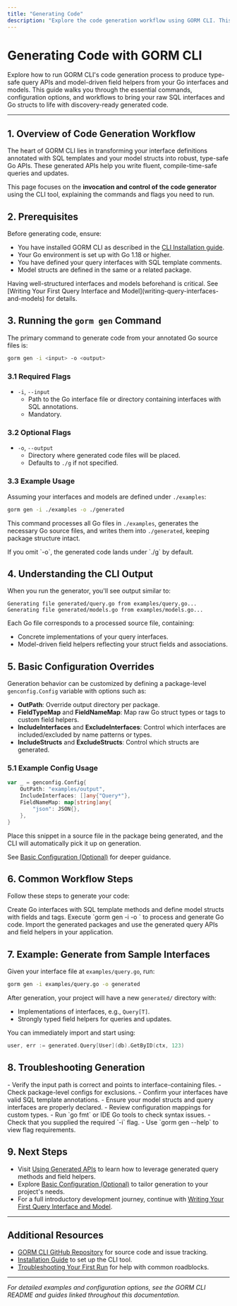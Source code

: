 ```yaml
---
title: "Generating Code"
description: "Explore the code generation workflow using GORM CLI. This page covers basic commands and demonstrates how to invoke the code generator to produce discovery-ready APIs and helpers."
---
```


# Generating Code with GORM CLI

Explore how to run GORM CLI's code generation process to produce type-safe query APIs and model-driven field helpers from your Go interfaces and models. This guide walks you through the essential commands, configuration options, and workflows to bring your raw SQL interfaces and Go structs to life with discovery-ready generated code.

---

## 1. Overview of Code Generation Workflow

The heart of GORM CLI lies in transforming your interface definitions annotated with SQL templates and your model structs into robust, type-safe Go APIs. These generated APIs help you write fluent, compile-time-safe queries and updates.

This page focuses on the **invocation and control of the code generator** using the CLI tool, explaining the commands and flags you need to run.

## 2. Prerequisites

Before generating code, ensure:

- You have installed GORM CLI as described in the [CLI Installation guide](cli-installation).
- Your Go environment is set up with Go 1.18 or higher.
- You have defined your query interfaces with SQL template comments.
- Model structs are defined in the same or a related package.

<Tip>
Having well-structured interfaces and models beforehand is critical. See [Writing Your First Query Interface and Model](writing-query-interfaces-and-models) for details.
</Tip>

## 3. Running the `gorm gen` Command

The primary command to generate code from your annotated Go source files is:

```bash
gorm gen -i <input> -o <output>
```

### 3.1 Required Flags

- `-i`, `--input`
  - Path to the Go interface file or directory containing interfaces with SQL annotations.
  - Mandatory.

### 3.2 Optional Flags

- `-o`, `--output`
  - Directory where generated code files will be placed.
  - Defaults to `./g` if not specified.

### 3.3 Example Usage

Assuming your interfaces and models are defined under `./examples`:

```bash
gorm gen -i ./examples -o ./generated
```

This command processes all Go files in `./examples`, generates the necessary Go source files, and writes them into `./generated`, keeping package structure intact.

<Tip>
If you omit `-o`, the generated code lands under `./g` by default.
</Tip>

## 4. Understanding the CLI Output

When you run the generator, you'll see output similar to:

```
Generating file generated/query.go from examples/query.go...
Generating file generated/models.go from examples/models.go...
```

Each Go file corresponds to a processed source file, containing:

- Concrete implementations of your query interfaces.
- Model-driven field helpers reflecting your struct fields and associations.

## 5. Basic Configuration Overrides

Generation behavior can be customized by defining a package-level `genconfig.Config` variable with options such as:

- **OutPath**: Override output directory per package.
- **FieldTypeMap** and **FieldNameMap**: Map raw Go struct types or tags to custom field helpers.
- **IncludeInterfaces** and **ExcludeInterfaces**: Control which interfaces are included/excluded by name patterns or types.
- **IncludeStructs** and **ExcludeStructs**: Control which structs are generated.

### 5.1 Example Config Usage

```go
var _ = genconfig.Config{
    OutPath: "examples/output",
    IncludeInterfaces: []any{"Query*"},
    FieldNameMap: map[string]any{
        "json": JSON{},
    },
}
```

Place this snippet in a source file in the package being generated, and the CLI will automatically pick it up on generation.

See [Basic Configuration (Optional)](configuration-basics) for deeper guidance.

## 6. Common Workflow Steps

Follow these steps to generate your code:

<Steps>
<Step title="Write Your Interfaces and Models">
Create Go interfaces with SQL template methods and define model structs with fields and tags.
</Step>
<Step title="Run the Generator">
Execute `gorm gen -i <input_path> -o <output_path>` to process and generate Go code.
</Step>
<Step title="Add Generated Code to Your Project">
Import the generated packages and use the generated query APIs and field helpers in your application.
</Step>
</Steps>

## 7. Example: Generate from Sample Interfaces

Given your interface file at `examples/query.go`, run:

```bash
gorm gen -i examples/query.go -o generated
```

After generation, your project will have a new `generated/` directory with:

- Implementations of interfaces, e.g., `Query[T]`.
- Strongly typed field helpers for queries and updates.

You can immediately import and start using:

```go
user, err := generated.Query[User](db).GetByID(ctx, 123)
```

## 8. Troubleshooting Generation

<AccordionGroup title="Common Issues and Solutions">
<Accordion title="Missing or Incorrect Generated Files">
- Verify the input path is correct and points to interface-containing files.
- Check package-level configs for exclusions.
- Confirm your interfaces have valid SQL template annotations.
</Accordion>
<Accordion title="Import or Compilation Errors in Generated Code">
- Ensure your model structs and query interfaces are properly declared.
- Review configuration mappings for custom types.
- Run `go fmt` or IDE Go tools to check syntax issues.
</Accordion>
<Accordion title="Command Fails With Flags Error">
- Check that you supplied the required `-i` flag.
- Use `gorm gen --help` to view flag requirements.
</Accordion>
</AccordionGroup>

## 9. Next Steps

- Visit [Using Generated APIs](using-generated-apis) to learn how to leverage generated query methods and field helpers.
- Explore [Basic Configuration (Optional)](configuration-basics) to tailor generation to your project's needs.
- For a full introductory development journey, continue with [Writing Your First Query Interface and Model](writing-query-interfaces-and-models).

---

## Additional Resources

- [GORM CLI GitHub Repository](https://github.com/go-gorm/cli) for source code and issue tracking.
- [Installation Guide](cli-installation) to set up the CLI tool.
- [Troubleshooting Your First Run](troubleshooting-first-run) for help with common roadblocks.

---

_For detailed examples and configuration options, see the GORM CLI README and guides linked throughout this documentation._